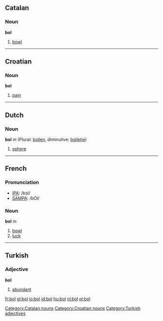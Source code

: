 ==Catalan==
===Noun===
'''bol'''

# [[bowl]]

[[Category:Catalan nouns]]

----

==Croatian==
===Noun===
'''bol'''

# [[pain]]

[[Category:Croatian nouns]]

----

==Dutch==
===Noun===
'''bol''' ''m'' (Plural: [[bollen]], diminutive: [[bolletje]])

# [[sphere]]

----

==French==

===Pronunciation===
*[[w:IPA|IPA]]: /bɔl/
*[[w:SAMPA|SAMPA]]: /bOl/

===Noun===
'''bol''' ''m''

# [[bowl]]
# [[luck]]

----

==Turkish==
===Adjective===
'''bol'''

# [[abundant]]

[[Category:Turkish adjectives]]

[[fr:bol]]
[[gl:bol]]
[[io:bol]]
[[id:bol]]
[[hu:bol]]
[[nl:bol]]
[[pl:bol]]